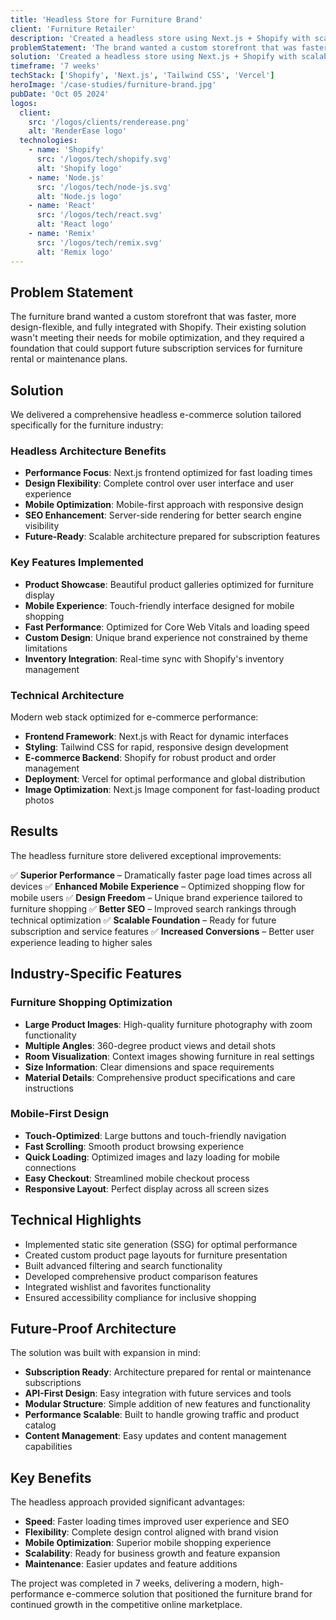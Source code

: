 ```yaml
---
title: 'Headless Store for Furniture Brand'
client: 'Furniture Retailer'
description: 'Created a headless store using Next.js + Shopify with scalable architecture for future subscription support, delivering a modern, high-performance storefront optimized for mobile shopping.'
problemStatement: 'The brand wanted a custom storefront that was faster, more design-flexible, and fully integrated with Shopify while being optimized for mobile shopping experiences.'
solution: 'Created a headless store using Next.js + Shopify with scalable architecture, modern high-performance storefront optimized for mobile shopping, and preparation for future subscription features.'
timeframe: '7 weeks'
techStack: ['Shopify', 'Next.js', 'Tailwind CSS', 'Vercel']
heroImage: '/case-studies/furniture-brand.jpg'
pubDate: 'Oct 05 2024'
logos:
  client:
    src: '/logos/clients/renderease.png'
    alt: 'RenderEase logo'
  technologies:
    - name: 'Shopify'
      src: '/logos/tech/shopify.svg'
      alt: 'Shopify logo'
    - name: 'Node.js'
      src: '/logos/tech/node-js.svg'
      alt: 'Node.js logo'
    - name: 'React'
      src: '/logos/tech/react.svg'
      alt: 'React logo'
    - name: 'Remix'
      src: '/logos/tech/remix.svg'
      alt: 'Remix logo'
---
```


## Problem Statement

The furniture brand wanted a custom storefront that was faster, more design-flexible, and fully integrated with Shopify. Their existing solution wasn't meeting their needs for mobile optimization, and they required a foundation that could support future subscription services for furniture rental or maintenance plans.

## Solution

We delivered a comprehensive headless e-commerce solution tailored specifically for the furniture industry:

### Headless Architecture Benefits

- **Performance Focus**: Next.js frontend optimized for fast loading times
- **Design Flexibility**: Complete control over user interface and user experience
- **Mobile Optimization**: Mobile-first approach with responsive design
- **SEO Enhancement**: Server-side rendering for better search engine visibility
- **Future-Ready**: Scalable architecture prepared for subscription features

### Key Features Implemented

- **Product Showcase**: Beautiful product galleries optimized for furniture display
- **Mobile Experience**: Touch-friendly interface designed for mobile shopping
- **Fast Performance**: Optimized for Core Web Vitals and loading speed
- **Custom Design**: Unique brand experience not constrained by theme limitations
- **Inventory Integration**: Real-time sync with Shopify's inventory management

### Technical Architecture

Modern web stack optimized for e-commerce performance:

- **Frontend Framework**: Next.js with React for dynamic interfaces
- **Styling**: Tailwind CSS for rapid, responsive design development
- **E-commerce Backend**: Shopify for robust product and order management
- **Deployment**: Vercel for optimal performance and global distribution
- **Image Optimization**: Next.js Image component for fast-loading product photos

## Results

The headless furniture store delivered exceptional improvements:

✅ **Superior Performance** – Dramatically faster page load times across all devices
✅ **Enhanced Mobile Experience** – Optimized shopping flow for mobile users
✅ **Design Freedom** – Unique brand experience tailored to furniture shopping
✅ **Better SEO** – Improved search rankings through technical optimization
✅ **Scalable Foundation** – Ready for future subscription and service features
✅ **Increased Conversions** – Better user experience leading to higher sales

## Industry-Specific Features

### Furniture Shopping Optimization

- **Large Product Images**: High-quality furniture photography with zoom functionality
- **Multiple Angles**: 360-degree product views and detail shots
- **Room Visualization**: Context images showing furniture in real settings
- **Size Information**: Clear dimensions and space requirements
- **Material Details**: Comprehensive product specifications and care instructions

### Mobile-First Design

- **Touch-Optimized**: Large buttons and touch-friendly navigation
- **Fast Scrolling**: Smooth product browsing experience
- **Quick Loading**: Optimized images and lazy loading for mobile connections
- **Easy Checkout**: Streamlined mobile checkout process
- **Responsive Layout**: Perfect display across all screen sizes

## Technical Highlights

- Implemented static site generation (SSG) for optimal performance
- Created custom product page layouts for furniture presentation
- Built advanced filtering and search functionality
- Developed comprehensive product comparison features
- Integrated wishlist and favorites functionality
- Ensured accessibility compliance for inclusive shopping

## Future-Proof Architecture

The solution was built with expansion in mind:

- **Subscription Ready**: Architecture prepared for rental or maintenance subscriptions
- **API-First Design**: Easy integration with future services and tools
- **Modular Structure**: Simple addition of new features and functionality
- **Performance Scalable**: Built to handle growing traffic and product catalog
- **Content Management**: Easy updates and content management capabilities

## Key Benefits

The headless approach provided significant advantages:

- **Speed**: Faster loading times improved user experience and SEO
- **Flexibility**: Complete design control aligned with brand vision
- **Mobile Optimization**: Superior mobile shopping experience
- **Scalability**: Ready for business growth and feature expansion
- **Maintenance**: Easier updates and feature additions

The project was completed in 7 weeks, delivering a modern, high-performance e-commerce solution that positioned the furniture brand for continued growth in the competitive online marketplace.